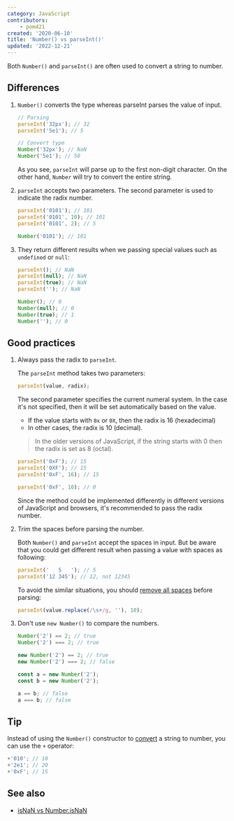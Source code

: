```yaml
---
category: JavaScript
contributors:
    - pom421
created: '2020-06-10'
title: 'Number() vs parseInt()'
updated: '2022-12-21'
---
```


Both `Number()` and `parseInt()` are often used to convert a string to number.

## Differences

1. `Number()` converts the type whereas parseInt parses the value of input.

    ```js
    // Parsing
    parseInt('32px'); // 32
    parseInt('5e1'); // 5

    // Convert type
    Number('32px'); // NaN
    Number('5e1'); // 50
    ```

    As you see, `parseInt` will parse up to the first non-digit character. On the other hand, `Number` will try to convert the entire string.

2. `parseInt` accepts two parameters. The second parameter is used to indicate the radix number.

    ```js
    parseInt('0101'); // 101
    parseInt('0101', 10); // 101
    parseInt('0101', 2); // 5

    Number('0101'); // 101
    ```

3. They return different results when we passing special values such as `undefined` or `null`:

    ```js
    parseInt(); // NaN
    parseInt(null); // NaN
    parseInt(true); // NaN
    parseInt(''); // NaN

    Number(); // 0
    Number(null); // 0
    Number(true); // 1
    Number(''); // 0
    ```

## Good practices

1. Always pass the radix to `parseInt`.

    The `parseInt` method takes two parameters:

    ```js
    parseInt(value, radix);
    ```

    The second parameter specifies the current numeral system. In the case it's not specified, then it will be set automatically based on the value.

    - If the value starts with `0x` or `0X`, then the radix is 16 (hexadecimal)
    - In other cases, the radix is 10 (decimal).

    > In the older versions of JavaScript, if the string starts with 0 then the radix is set as 8 (octal).

    ```js
    parseInt('0xF'); // 15
    parseInt('0XF'); // 15
    parseInt('0xF', 16); // 15

    parseInt('0xF', 10); // 0
    ```

    Since the method could be implemented differently in different versions of JavaScript and browsers, it's recommended to pass the radix number.

2. Trim the spaces before parsing the number.

    Both `Number()` and `parseInt` accept the spaces in input. But be aware that you could get different result when passing a value with spaces as following:

    ```js
    parseInt('   5   '); // 5
    parseInt('12 345'); // 12, not 12345
    ```

    To avoid the similar situations, you should [remove all spaces](https://phuoc.ng/collection/1-loc/remove-spaces-from-a-string) before parsing:

    ```js
    parseInt(value.replace(/\s+/g, ''), 10);
    ```

3. Don't use `new Number()` to compare the numbers.

    ```js
    Number('2') == 2; // true
    Number('2') === 2; // true

    new Number('2') == 2; // true
    new Number('2') === 2; // false

    const a = new Number('2');
    const b = new Number('2');

    a == b; // false
    a === b; // false
    ```

## Tip

Instead of using the `Number()` constructor to [convert](https://phuoc.ng/collection/1-loc/convert-a-string-to-number) a string to number, you can use the `+` operator:

```js
+'010'; // 10
+'2e1'; // 20
+'0xF'; // 15
```

## See also

-   [isNaN vs Number.isNaN](https://phuoc.ng/collection/this-vs-that/is-nan-vs-number-is-nan)
